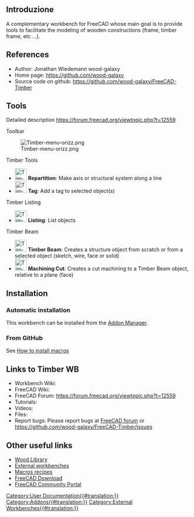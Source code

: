 <languages/>
{{VeryImportantMessage|Questo ambiente di lavoro non è più sviluppato o mantenuto.}}

<span id="Introduction"></span>
==Introduzione==

{{TOCright}}

<div lang="en" dir="ltr" class="mw-content-ltr">
A complementary workbench for FreeCAD whose main goal is to provide tools to facilitate the modeling of wooden constructions (frame, timber frame, etc ...).
</div>

<div lang="en" dir="ltr" class="mw-content-ltr">
==References==
</div>

<div lang="en" dir="ltr" class="mw-content-ltr">
* Author: Jonathan Wiedemann wood-galaxy
* Home page: https://github.com/wood-galaxy
* Source code on github: https://github.com/wood-galaxy/FreeCAD-Timber
</div>

<div lang="en" dir="ltr" class="mw-content-ltr">
==Tools==
</div>

<div lang="en" dir="ltr" class="mw-content-ltr">
Detailed description https://forum.freecad.org/viewtopic.php?t=12559
</div>

<div lang="en" dir="ltr" class="mw-content-ltr">
Toolbar
</div>

<div lang="en" dir="ltr" class="mw-content-ltr">
[[Image:Timber-menu-orizz.png]]
</div>

<div lang="en" dir="ltr" class="mw-content-ltr">
Timber Tools
* [[Image:Timber-Repartition.svg|32px]] '''Repartition''': Make axis or structural system along a line
* [[Image:Timber-Tag.svg|32px]] '''Tag''': Add a tag to selected object(s)
</div>

<div lang="en" dir="ltr" class="mw-content-ltr">
Timber Listing
* [[Image:Timber-Listing.svg|32px]] '''Listing''': List objects
</div>

<div lang="en" dir="ltr" class="mw-content-ltr">
Timber Beam
* [[Image:Timber-Beam.svg|32px]] '''Timber Beam''': Creates a structure object from scratch or from a selected object (sketch, wire, face or solid)
* [[Image:Timber-MachiningCut.svg|32px]] '''Machining Cut''': Creates a cut machining to a Timber Beam object, relative to a plane (face)
</div>

<div lang="en" dir="ltr" class="mw-content-ltr">
==Installation==
</div>

<div lang="en" dir="ltr" class="mw-content-ltr">
===Automatic installation===
</div>

<div lang="en" dir="ltr" class="mw-content-ltr">
This workbench can be installed from the [[Std_AddonMgr|Addon Manager]].
</div>

<div lang="en" dir="ltr" class="mw-content-ltr">
===From GitHub===
</div>

<div lang="en" dir="ltr" class="mw-content-ltr">
See [[How_to_install_macros|How to install macros]]
</div>

<div lang="en" dir="ltr" class="mw-content-ltr">
==Links to Timber WB==
</div>

<div lang="en" dir="ltr" class="mw-content-ltr">
* Workbench Wiki: 
* FreeCAD Wiki:
* FreeCAD Forum: https://forum.freecad.org/viewtopic.php?t=12559
* Tutorials: 
* Videos:  
* Files: 
* Report bugs: Please report bugs at [https://forum.freecad.org FreeCAD forum] or https://github.com/wood-galaxy/FreeCAD-Timber/issues
</div>

<div lang="en" dir="ltr" class="mw-content-ltr">
==Other useful links==
</div>

<div lang="en" dir="ltr" class="mw-content-ltr">
* [https://github.com/wood-galaxy/FC-Library Wood Library]
* [[External_workbenches|External workbenches]]
* [[Macros_recipes|Macros recipes]]
* [[Download|FreeCAD Download]]
* [[FreeCAD_Community_Portal|FreeCAD Community Portal]]
</div>


[[Category:User Documentation{{#translation:}}]]
[[Category:Addons{{#translation:}}]]
[[Category:External Workbenches{{#translation:}}]]